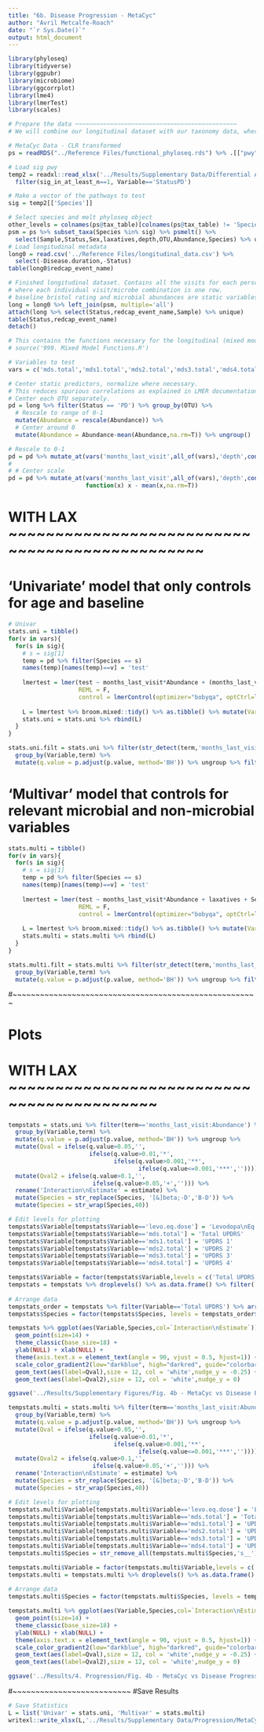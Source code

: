 ```yaml
---
title: "6b. Disease Progression - MetaCyc"
author: "Avril Metcalfe-Roach"
date: "`r Sys.Date()`"
output: html_document
---
```


```r
library(phyloseq)
library(tidyverse)
library(ggpubr)
library(microbiome)
library(ggcorrplot)
library(lme4)
library(lmerTest)
library(scales)

# Prepare the data ~~~~~~~~~~~~~~~~~~~~~~~~~~~~~~~~~~~~~~~~~~~~~~
# We will combine our longitudinal dataset with our taxonomy data, where only the microbes of interest are included.

# MetaCyc Data - CLR transformed
ps = readRDS("../Reference Files/functional_phyloseq.rds") %>% .[["pwy"]] %>% microbiome::transform('clr')

# Load sig pwy
temp2 = readxl::read_xlsx('../Results/Supplementary Data/Differential Abundance/MetaCyc_Summary.xlsx',sheet='multivar') %>%
  filter(sig_in_at_least_n==1, Variable=='StatusPD')

# Make a vector of the pathways to test
sig = temp2[['Species']]

# Select species and melt phyloseq object
other_levels = colnames(ps@tax_table)[colnames(ps@tax_table) != 'Species']
psm = ps %>% subset_taxa(Species %in% sig) %>% psmelt() %>%
  select(Sample,Status,Sex,laxatives,depth,OTU,Abundance,Species) %>% unique
# Load longitudinal metadata
long0 = read.csv('../Reference Files/longitudinal_data.csv') %>% 
  select(-Disease.duration,-Status)
table(long0$redcap_event_name)

# Finished longitudinal dataset. Contains all the visits for each person with n>1 visits,
# where each individual visit/microbe combination is one row.
# baseline bristol rating and microbial abundances are static variables.
long = long0 %>% left_join(psm, multiple='all')
attach(long %>% select(Status,redcap_event_name,Sample) %>% unique)
table(Status,redcap_event_name)
detach()

# This contains the functions necessary for the longitudinal (mixed model) analyses.
# source('999. Mixed Model Functions.R')

# Variables to test
vars = c('mds.total','mds1.total','mds2.total','mds3.total','mds4.total','levo.eq.dose')
```

```r
# Center static predictors, normalize where necessary.
# This reduces spurious correlations as explained in LMER documentation.
# Center each OTU separately.
pd = long %>% filter(Status == 'PD') %>% group_by(OTU) %>% 
  # Rescale to range of 0-1
  mutate(Abundance = rescale(Abundance)) %>% 
  # Center around 0
  mutate(Abundance = Abundance-mean(Abundance,na.rm=T)) %>% ungroup()

# Rescale to 0-1
pd = pd %>% mutate_at(vars('months_last_visit',all_of(vars),'depth',contains('base.')),rescale)
# 
# # Center scale
pd = pd %>% mutate_at(vars('months_last_visit',all_of(vars),'depth',contains('base.')),
                      function(x) x - mean(x,na.rm=T))
```

# WITH LAX ~~~~~~~~~~~~~~~~~~~~~~~~~~~~~~~~~~~~~~~~~~~~~~~

# 'Univariate' model that only controls for age and baseline

```r
# Univar
stats.uni = tibble()
for(v in vars){
  for(s in sig){
    # s = sig[1]
    temp = pd %>% filter(Species == s)
    names(temp)[names(temp)==v] = 'test'
    
    lmertest = lmer(test ~ months_last_visit*Abundance + (months_last_visit|Sample), data = temp,
                    REML = F,
                    control = lmerControl(optimizer="bobyqa", optCtrl=list(maxfun=100000)))
    
    L = lmertest %>% broom.mixed::tidy() %>% as.tibble() %>% mutate(Variable = v, Species = s)
    stats.uni = stats.uni %>% rbind(L)
  }
}

stats.uni.filt = stats.uni %>% filter(str_detect(term,'months_last_visit:Abundance')) %>%
  group_by(Variable,term) %>% 
  mutate(q.value = p.adjust(p.value, method='BH')) %>% ungroup %>% filter(q.value<0.05)
```

# 'Multivar' model that controls for relevant microbial and non-microbial variables

```r
stats.multi = tibble()
for(v in vars){
  for(s in sig){
    # s = sig[1]
    temp = pd %>% filter(Species == s)
    names(temp)[names(temp)==v] = 'test'
    
    lmertest = lmer(test ~ months_last_visit*Abundance + laxatives + Sex + depth + (months_last_visit|Sample), data = temp,
                    REML = F,
                    control = lmerControl(optimizer="bobyqa", optCtrl=list(maxfun=100000)))
    
    L = lmertest %>% broom.mixed::tidy() %>% as.tibble() %>% mutate(Variable = v, Species = s)
    stats.multi = stats.multi %>% rbind(L)
  }
}

stats.multi.filt = stats.multi %>% filter(str_detect(term,'months_last_visit:Abundance')) %>% 
  group_by(Variable,term) %>% 
  mutate(q.value = p.adjust(p.value, method='BH')) %>% ungroup %>% filter(q.value<0.05)
```

#~~~~~~~~~~~~~~~~~~~~~~~~~~~~~~~~~~~~~~~~~~~~~~~~~~~~~~

# Plots

# WITH LAX ~~~~~~~~~~~~~~~~~~~~~~~~~~~~~~~~~~~~~~~~~~
```r
tempstats = stats.uni %>% filter(term=='months_last_visit:Abundance') %>% 
  group_by(Variable,term) %>% 
  mutate(q.value = p.adjust(p.value, method='BH')) %>% ungroup %>% 
  mutate(Qval = ifelse(q.value>0.05,'',
                       ifelse(q.value>0.01,'*',
                              ifelse(q.value>0.001,'**',
                                     ifelse(q.value<=0.001,'***',''))))) %>% 
  mutate(Qval2 = ifelse(q.value>0.1,'',
                        ifelse(q.value>0.05,'+',''))) %>% 
  rename('Interaction\nEstimate' = estimate) %>%
  mutate(Species = str_replace(Species, '[&]beta;-D','B-D')) %>% 
  mutate(Species = str_wrap(Species,40))

# Edit levels for plotting
tempstats$Variable[tempstats$Variable=='levo.eq.dose'] = 'Levodopa\nEq. Dose'
tempstats$Variable[tempstats$Variable=='mds.total'] = 'Total UPDRS'
tempstats$Variable[tempstats$Variable=='mds1.total'] = 'UPDRS 1'
tempstats$Variable[tempstats$Variable=='mds2.total'] = 'UPDRS 2'
tempstats$Variable[tempstats$Variable=='mds3.total'] = 'UPDRS 3'
tempstats$Variable[tempstats$Variable=='mds4.total'] = 'UPDRS 4'

tempstats$Variable = factor(tempstats$Variable,levels = c('Total UPDRS','UPDRS 1','UPDRS 2','UPDRS 3','UPDRS 4','Levodopa\nEq. Dose'))
tempstats = tempstats %>% droplevels() %>% as.data.frame() %>% filter(!is.na(Variable))
  
# Arrange data
tempstats_order = tempstats %>% filter(Variable=='Total UPDRS') %>% arrange(`Interaction\nEstimate`)
tempstats$Species = factor(tempstats$Species, levels = tempstats_order$Species)

tempstats %>% ggplot(aes(Variable,Species,col=`Interaction\nEstimate`)) +
  geom_point(size=14) +
  theme_classic(base_size=18) +
  ylab(NULL) + xlab(NULL) +
  theme(axis.text.x = element_text(angle = 90, vjust = 0.5, hjust=1)) +
  scale_color_gradient2(low="darkblue", high="darkred", guide="colorbar") +
  geom_text(aes(label=Qval),size = 12, col = 'white',nudge_y = -0.25) +
  geom_text(aes(label=Qval2),size = 12, col = 'white',nudge_y = 0)

ggsave('../Results/Supplementary Figures/Fig. 4b - MetaCyc vs Disease Progression - Univar.png',height=6,width=9.5)
```

```r
tempstats.multi = stats.multi %>% filter(term=='months_last_visit:Abundance') %>% 
  group_by(Variable,term) %>% 
  mutate(q.value = p.adjust(p.value, method='BH')) %>% ungroup %>% 
  mutate(Qval = ifelse(q.value>0.05,'',
                       ifelse(q.value>0.01,'*',
                              ifelse(q.value>0.001,'**',
                                     ifelse(q.value<=0.001,'***',''))))) %>% 
  mutate(Qval2 = ifelse(q.value>0.1,'',
                        ifelse(q.value>0.05,'+',''))) %>% 
  rename('Interaction\nEstimate' = estimate) %>%
  mutate(Species = str_replace(Species, '[&]beta;-D','B-D')) %>% 
  mutate(Species = str_wrap(Species,40))

# Edit levels for plotting
tempstats.multi$Variable[tempstats.multi$Variable=='levo.eq.dose'] = 'Levodopa\nEq. Dose'
tempstats.multi$Variable[tempstats.multi$Variable=='mds.total'] = 'Total UPDRS'
tempstats.multi$Variable[tempstats.multi$Variable=='mds1.total'] = 'UPDRS 1'
tempstats.multi$Variable[tempstats.multi$Variable=='mds2.total'] = 'UPDRS 2'
tempstats.multi$Variable[tempstats.multi$Variable=='mds3.total'] = 'UPDRS 3'
tempstats.multi$Variable[tempstats.multi$Variable=='mds4.total'] = 'UPDRS 4'
tempstats.multi$Species = str_remove_all(tempstats.multi$Species,'s__') %>% str_replace_all('_',' ')

tempstats.multi$Variable = factor(tempstats.multi$Variable,levels = c('Total UPDRS','UPDRS 1','UPDRS 2','UPDRS 3','UPDRS 4','Levodopa\nEq. Dose'))
tempstats.multi = tempstats.multi %>% droplevels() %>% as.data.frame() %>% filter(!is.na(Variable))
  
# Arrange data
tempstats.multi$Species = factor(tempstats.multi$Species, levels = tempstats_order$Species)

tempstats.multi %>% ggplot(aes(Variable,Species,col=`Interaction\nEstimate`)) +
  geom_point(size=14) +
  theme_classic(base_size=18) +
  ylab(NULL) + xlab(NULL) +
  theme(axis.text.x = element_text(angle = 90, vjust = 0.5, hjust=1)) +
  scale_color_gradient2(low="darkblue", high="darkred", guide="colorbar") +
  geom_text(aes(label=Qval),size = 12, col = 'white',nudge_y = -0.25) +
  geom_text(aes(label=Qval2),size = 12, col = 'white',nudge_y = 0)

ggsave('../Results/4. Progression/Fig. 4b - MetaCyc vs Disease Progression - Multivar.png',height=6,width=9.5)
```

#~~~~~~~~~~~~~~~~~~~~~~~~~~
#Save Results

```r
# Save Statistics
L = list('Univar' = stats.uni, 'Multivar' = stats.multi)
writexl::write_xlsx(L,'../Results/Supplementary Data/Progression/MetaCyc vs Disease Progression Stats.xlsx')
```
